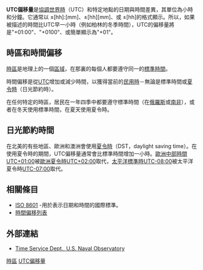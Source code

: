 '''UTC偏移量'''是[[協調世界時|協調世界時]]（UTC）和特定地點的日期與時間差異，其單位為小時和分鐘。它通常以 ±[hh]:[mm]、±[hh][mm]、或 ±[hh]的格式顯示。所以，如果被描述的時間比UTC早一小時（例如柏林的冬季時間），UTC的偏移量將是"+01:00"、"+0100"、或簡單顯示為"+01"。

== 時區和時間偏移 ==
[[時區|時區]]是地理上的一個[[區域|區域]]，在那裏的每個人都要遵守同一的[[標準時間|標準時間]]。

時間偏移是從[[UTC|UTC]]增加或減少時間，以獲得當前的[[民用時|民用時]]－無論是標準時間或[[夏令時|夏令時]]（日光節約時）。

在任何特定的時區，居民在一年四季中都要遵守標準時間（在[[俄羅斯|俄羅斯]]或[[南非|南非]]），或者在冬天使用標準時間，在夏天使用夏令時。

== 日光節約時間 ==
在北美的有些地區、歐洲和澳洲會使用[[夏令時|夏令時]]（DST，daylight saving time）。在使用夏令時的期間，UTC偏移量通常會比標準時間增加一小時。[[歐洲中部時間|歐洲中部時間]][[UTC+01:00|UTC+01:00]]被[[歐洲夏令時|歐洲夏令時]][[UTC+02:00|UTC+02:00]]取代，[[太平洋標準時|太平洋標準時]][[UTC-8|UTC-08:00]]被太平洋夏令時[[UTC-7|UTC-07:00]]取代。

== 相關條目==
*[[ISO_8601|ISO 8601]] -用於表示日期和時間的國際標準。
*[[時區列表|時間偏移列表]]

== 外部連結 ==
*[https://web.archive.org/web/20150801095742/http://tycho.usno.navy.mil/tzones.html Time Service Dept., U.S. Naval Observatory]

{{時間}}
{{時間測量和標準}}
{{時區}}

[[Category:時區|]]
[[Category:UTC偏移量|]]

{{measurement-stub}}